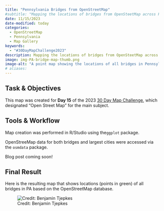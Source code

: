 ```yaml
---
title: "Pennsylvania Bridges from OpenStreetMap"
#subtitle: "Mapping the locations of bridges from OpenSteetMap across PA."
date: 11/15/2023
date-modified: today
categories:
  - OpenStreetMap
  - Pennsylvania
  - Map Gallery
keywords:
  - "#30DayMapChallenge2023"
description: Mapping the locations of bridges from OpenSteetMap across PA. This point map was created in RStudio and shows the locations of all bridges in the state of Pennsylvania according to the OpenStreetMap API.
image: img-PA-bridge-map-thumb.png
image-alt: "A point map showing the locations of all bridges in Pennsylvania."
# aliases:
---
```


## Task & Objectives

This map was created for **Day 15** of the 2023 [30 Day Map Challenge](https://30daymapchallenge.com/), which designated "Open Street Map" for the main subject.

## Tools & Workflow

Map creation was performed in R/Studio using the`ggplot` package.

OpenStreeMap data for both bridges and largest cities were accessed via the `osmdata` package.

Blog post coming soon!

## Final Result

Here is the resulting map that shows locations (points in green) of all bridges in PA based on the OpenStreetMap database.

![Credit: Benjamin Tjepkes](img-PA-bridge-map.png)